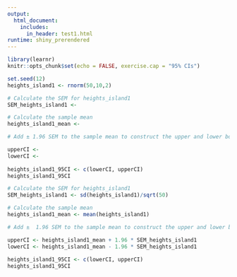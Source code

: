 ```yaml
---
output: 
  html_document:
    includes:
      in_header: test1.html
runtime: shiny_prerendered
---
```


```r
library(learnr)
knitr::opts_chunk$set(echo = FALSE, exercise.cap = "95% CIs")

set.seed(12)
heights_island1 <- rnorm(50,10,2)

```

```r
# Calculate the SEM for heights_island1
SEM_heights_island1 <- 

# Calculate the sample mean
heights_island1_mean <- 

# Add ± 1.96 SEM to the sample mean to construct the upper and lower bounds of the 95% CI

upperCI <- 
lowerCI <- 
  
heights_island1_95CI <- c(lowerCI, upperCI)
heights_island1_95CI

```

```r
# Calculate the SEM for heights_island1
SEM_heights_island1 <- sd(heights_island1)/sqrt(50)

# Calculate the sample mean
heights_island1_mean <- mean(heights_island1)

# Add ±  1.96 SEM to the sample mean to construct the upper and lower bounds of the 95% CI

upperCI <- heights_island1_mean + 1.96 * SEM_heights_island1
lowerCI <- heights_island1_mean - 1.96 * SEM_heights_island1
 
heights_island1_95CI <- c(lowerCI, upperCI)
heights_island1_95CI
```

<div data-iframe-height></div>
